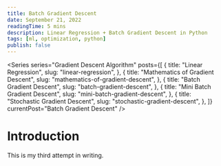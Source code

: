 ```yaml
---
title: Batch Gradient Descent
date: September 21, 2022
readingTime: 5 mins
description: Linear Regression + Batch Gradient Descent in Python
tags: [ml, optimization, python]
publish: false
---
```


<Series
  series="Gradient Descent Algorithm"
  posts={[
    {
      title: "Linear Regression",
      slug: "linear-regression",
    },
    {
      title: "Mathematics of Gradient Descent",
      slug: "mathematics-of-gradient-descent",
    },
    {
      title: "Batch Gradient Descent",
      slug: "batch-gradient-descent",
    },
    {
      title: "Mini Batch Gradient Descent",
      slug: "mini-batch-gradient-descent",
    },
    {
      title: "Stochastic Gradient Descent",
      slug: "stochastic-gradient-descent",
    },
  ]}
  currentPost="Batch Gradient Descent"
/>

# Introduction

This is my third attempt in writing.
